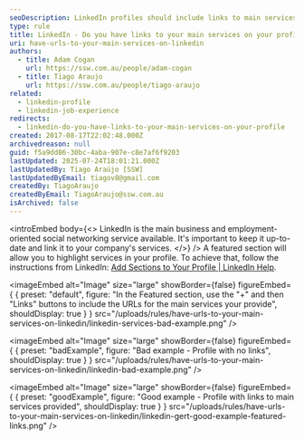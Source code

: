 ```yaml
---
seoDescription: LinkedIn profiles should include links to main services provided, enhancing visibility and showcasing expertise
type: rule
title: LinkedIn - Do you have links to your main services on your profile?
uri: have-urls-to-your-main-services-on-linkedin
authors:
  - title: Adam Cogan
    url: https://ssw.com.au/people/adam-cogan
  - title: Tiago Araujo
    url: https://ssw.com.au/people/tiago-araujo
related:
  - linkedin-profile
  - linkedin-job-experience
redirects:
  - linkedin-do-you-have-links-to-your-main-services-on-your-profile
created: 2017-08-17T22:02:48.000Z
archivedreason: null
guid: f5a9dd86-30bc-4aba-907e-c8e7af6f9203
lastUpdated: 2025-07-24T18:01:21.000Z
lastUpdatedBy: Tiago Araújo [SSW]
lastUpdatedByEmail: tiagov8@gmail.com
createdBy: TiagoAraujo
createdByEmail: TiagoAraujo@ssw.com.au
isArchived: false
---
```


<introEmbed
  body={<>
LinkedIn is the main business and employment-oriented social networking service available. It's important to keep it up-to-date and link it to your company's services.
  </>}
/>
A featured section will allow you to highlight services in your profile. To achieve that, follow the instructions from LinkedIn: [Add Sections to Your Profile | LinkedIn Help](https://www.linkedin.com/help/linkedin/answer/a540837/add-sections-to-your-profile).


<imageEmbed
  alt="Image"
  size="large"
  showBorder={false}
  figureEmbed={ {
    preset: "default",
    figure: "In the Featured section, use the \"+\" and then \"Links\" buttons to include the URLs for the main services your provide",
    shouldDisplay: true
  } }
  src="/uploads/rules/have-urls-to-your-main-services-on-linkedin/linkedin-services-bad-example.png"
/>


<imageEmbed
  alt="Image"
  size="large"
  showBorder={false}
  figureEmbed={ {
    preset: "badExample",
    figure: "Bad example - Profile with no links",
    shouldDisplay: true
  } }
  src="/uploads/rules/have-urls-to-your-main-services-on-linkedin/linkedin-bad-example.png"
/>


<imageEmbed
  alt="Image"
  size="large"
  showBorder={false}
  figureEmbed={ {
    preset: "goodExample",
    figure: "Good example - Profile with links to main services provided",
    shouldDisplay: true
  } }
  src="/uploads/rules/have-urls-to-your-main-services-on-linkedin/linkedin-gert-good-example-featured-links.png"
/>
